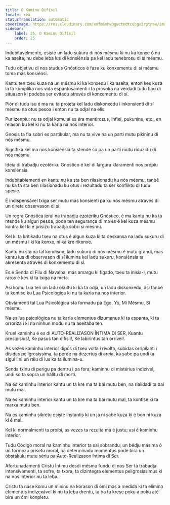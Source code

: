 ```yaml
---
title: O Kaminu Difísil
locale: kea
statusTranslation: automatic
coverImage: https://res.cloudinary.com/xmfm6mhw3gwctndtcubgx2rptnae/image/upload/v1741354419/small_cover_la_gran_rebelion_28716e29d2.webp
sidebar:
    label: 25. O Kaminu Difísil
    order: 25
---
```

Indubitavelmente, esiste un ladu sukuru di nós mésmu ki nu ka konxe ô nu ka aseita; nu debe leba lus di konsiénsia pa kel ladu tenebrosu di sí mésmu.

Tudu objetivu di nos studus Gnósticos é faze ku konxementu di sí mésmu toma más konsiénsi.

Kantu ten txeu kuza na un mésmu ki ka konxedu i ka aseita, enton kes kuza la ta komplika nos vida espantosamenti i ta provoka na verdadi tudu tipu di situason ki podeba ser evitadu através di konxementu di sí.

Piór di tudu isu é ma nu ta projeta kel ladu diskonxedu i inkonsienti di sí mésmu na otus pesoa i enton nu ta odjal na elis.

Pur izenplu: nu ta odjal komu si es éra mentirozus, infiel, pukuninu, etc., en relason ku kel ki nu ta karia na nos interior.

Gnosis ta fla sobri es partikular, ma nu ta vive na un parti mutu pikininu di nós mésmu.

Signifika kel ma nos konsiénsia ta stende so pa un parti mutu riduzidu di nós mésmu.

Ideia di trabadju ezotériku Gnóstico é kel di largura klaramenti nos própiu konsiénsia.

Indubitablementi en kantu nu ka sta ben rilasionadu ku nós mésmu, tanbê nu ka ta sta ben rilasionadu ku otus i rezultadu ta ser konfliktu di tudu spésie.

É indispensável txiga ser mutu más konsienti pa ku nós mésmu através di un direta observason di sí.

Un regra Gnóstica jeral na trabadju ezotériku Gnóstico, é ma kantu nu ka ta ntende ku algun pesoa, pode ten segurança di ma es é kel kuza mésmu kontra kel ki é prisizu trabadja sobri sí mésmu.

Kel ki ta kritikadu txeu na otus é algun kuza ki ta deskansa na ladu sukuru di un mésmu i ki ka konxe, ni ka kre rikonxe.

Kantu nu sta na tal kondison, ladu sukuru di nós mésmu é mutu grandi, mas kantu lus di observason di sí ilumina kel ladu sukuru, konsiénsia ta akresenta através di konxementu di sí.

Es é Senda di Filu di Navalha, más amargu ki fígado, txeu ta inisia-l, mutu raros é kes ki ta txiga na meta.

Asi komu Lua ten un ladu okultu ki ka ta odja, un ladu diskonxedu, asi tanbê ta kontise ku Lua Psicológica ki nu ta karia na nos interior.

Obviamenti tal Lua Psicológica sta formadu pa Ego, Yo, Mi Mésmu, Sí mésmu.

Na es lua psicológica nu ta karia elementus dizumanus ki ta espanta, ki ta orroriza i ki na ninhun modu nu ta aseitaba ten.

Kruel kaminhu é es di AUTO-REALIZASON ÍNTIMA DI SER, Kuantu presipísius!, Ke pasus tan difísil!, Ke labirintus tan orrível!.

As vezes kaminhu interior dipôs di txeu volta i rivolta, subidas orripilanti i disidas peligrosíssima, ta perde na dezertus di areia, ka sabe pa undi ta sigui i ni un ráiu di lus ka ta ilumina-u.

Senda txinu di perigu pa dentru i pa fora; kaminhu di mistérius indizível, undi so ta sopra un hálitu di morti.

Na es kaminhu interior kantu un ta kre ma ta bai mutu ben, na rialidadi ta bai mutu mal.

Na es kaminhu interior kantu un ta kre ma ta bai mutu mal, ta kontise ki ta marxa mutu ben.

Na es kaminhu sikretu esiste instantis ki un ja ni sabe kuza ki é bon ni kuza ki é mal.

Kel ki normalmenti ta proibi, as vezes ta rezulta ma é justu; asi é kaminhu interior.

Tudu Código moral na kaminhu interior ta sai sobrandu; un bédju másima ô un formozu prisetu moral, na determinadu momentus pode bira un óbstákulu mutu sériu pa Auto-Realizason íntima di Ser.

Afortunadamenti Cristu Íntimu desdi mésmu fundu di nos Ser ta trabadja intensivamenti, ta sofre, ta txora, ta dizintegra elementus peligrosíssimus ki na nos interior nu ta leba.

Cristu ta nase komu un mininu na korason di ómi mas a medida ki ta elimina elementus indizexável ki nu ta leba drentu, ta ba ta krese poku a poku até bira un ómi konpletu.

